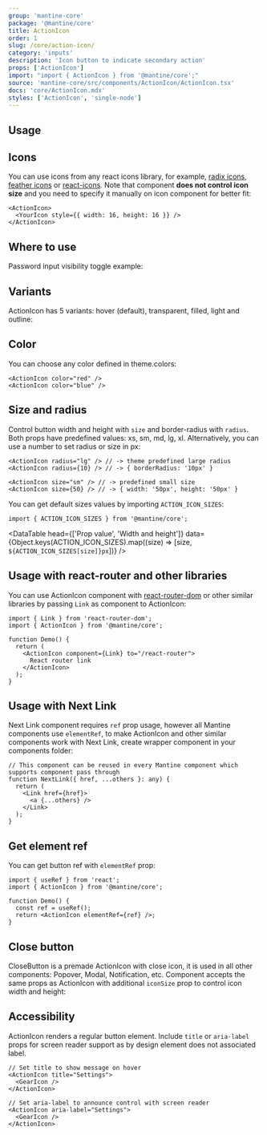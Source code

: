```yaml
---
group: 'mantine-core'
package: '@mantine/core'
title: ActionIcon
order: 1
slug: /core/action-icon/
category: 'inputs'
description: 'Icon button to indicate secondary action'
props: ['ActionIcon']
import: "import { ActionIcon } from '@mantine/core';"
source: 'mantine-core/src/components/ActionIcon/ActionIcon.tsx'
docs: 'core/ActionIcon.mdx'
styles: ['ActionIcon', 'single-node']
---
```



## Usage

<Demo data={ActionIconDemos.configurator} />

## Icons

You can use icons from any react icons library, for example, [radix icons](https://icons.modulz.app/), [feather icons](https://feathericons.com/) or [react-icons](https://react-icons.github.io/react-icons).
Note that component **does not control icon size** and you need to specify it manually on icon component for better fit:

```tsx
<ActionIcon>
  <YourIcon style={{ width: 16, height: 16 }} />
</ActionIcon>
```

## Where to use

Password input visibility toggle example:

<Demo data={ActionIconDemos.usage} />

## Variants

ActionIcon has 5 variants: hover (default), transparent, filled, light and outline:

<Demo data={ActionIconDemos.variants} />

## Color

You can choose any color defined in <GatsbyLink to="/theming/extend-theme/#default-colors">theme.colors</GatsbyLink>:

```tsx
<ActionIcon color="red" />
<ActionIcon color="blue" />
```

<Demo data={ActionIconDemos.colors} />

## Size and radius

Control button width and height with `size` and border-radius with `radius`.
Both props have predefined values: xs, sm, md, lg, xl.
Alternatively, you can use a number to set radius or size in px:

```tsx
<ActionIcon radius="lg" /> // -> theme predefined large radius
<ActionIcon radius={10} /> // -> { borderRadius: '10px' }

<ActionIcon size="sm" /> // -> predefined small size
<ActionIcon size={50} /> // -> { width: '50px', height: '50px' }
```

<Demo data={ActionIconDemos.sizes} />

You can get default sizes values by importing `ACTION_ICON_SIZES`:

```tsx
import { ACTION_ICON_SIZES } from '@mantine/core';
```

<DataTable
  head={['Prop value', 'Width and height']}
  data={Object.keys(ACTION_ICON_SIZES).map((size) => [size, `${ACTION_ICON_SIZES[size]}px`])}
/>

## Usage with react-router and other libraries

You can use ActionIcon component with [react-router-dom](https://reactrouter.com/web/guides/quick-start)
or other similar libraries by passing `Link` as component to ActionIcon:

```tsx
import { Link } from 'react-router-dom';
import { ActionIcon } from '@mantine/core';

function Demo() {
  return (
    <ActionIcon component={Link} to="/react-router">
      React router link
    </ActionIcon>
  );
}
```

## Usage with Next Link

Next Link component requires `ref` prop usage, however all Mantine components use `elementRef`,
to make ActionIcon and other similar components work with Next Link, create wrapper component in your components folder:

```tsx
// This component can be reused in every Mantine component which supports component pass through
function NextLink({ href, ...others }: any) {
  return (
    <Link href={href}>
      <a {...others} />
    </Link>
  );
}
```

## Get element ref

You can get button ref with `elementRef` prop:

```tsx
import { useRef } from 'react';
import { ActionIcon } from '@mantine/core';

function Demo() {
  const ref = useRef();
  return <ActionIcon elementRef={ref} />;
}
```

## Close button

CloseButton is a premade ActionIcon with close icon, it is used in all other components: <GatsbyLink to="/core/popover/">Popover</GatsbyLink>, <GatsbyLink to="/core/modal/">Modal</GatsbyLink>, <GatsbyLink to="/core/notification/">Notification</GatsbyLink>, etc.
Component accepts the same props as ActionIcon with additional `iconSize` prop to control icon width and height:

<Demo data={ActionIconDemos.closeButton} />

## Accessibility

ActionIcon renders a regular button element.
Include `title` or `aria-label` props for screen reader support
as by design element does not associated label.

```tsx
// Set title to show message on hover
<ActionIcon title="Settings">
  <GearIcon />
</ActionIcon>

// Set aria-label to announce control with screen reader
<ActionIcon aria-label="Settings">
  <GearIcon />
</ActionIcon>
```
